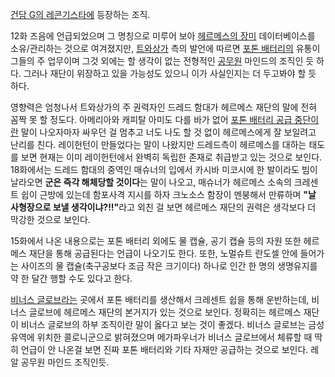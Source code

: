 [[건담 G의 레콘기스타]]에 등장하는 조직.

12화 즈음에 언급되었으며 그 명칭으로 미루어 보아 [[헤르메스의 장미]] 데이터베이스를 소유/관리하는 것으로 여겨졌지만, [[트와상가]] 측의 발언에 따르면 [[포톤 배터리]]의 유통이 그들의 주 업무이며 그것 외에는 할 생각이 없는 전형적인 [[공무원]] 마인드의 조직인 듯 하다. 그러나 재단이 위장하고 있을 가능성도 있으니 이가 사실인지는 더 두고봐야 할 듯 하다.

영향력은 엄청나서 트와상가의 주 권력자인 드레드 함대가 헤르메스 재단의 말에 전혀 꼼짝 못 할 정도다. 아메리아와 캐피탈 아미도 다를 바가 없어 [[천연가스 동결|포톤 배터리 공급 중단]]이란 말이 나오자마자 싸우던 걸 멈추고 너도 나도 할 것 없이 헤르메스에게 잘 보일려고 난리를 친다. 레이헌턴이 만들었다는 말이 나왔지만 드레드측이 헤르메스를 대하는 태도를 보면 현재는 이미 레이헌턴에서 완벽히 독립한 존재로 취급받고 있는 것으로 보인다. 18화에서는 드레드 함대의 중역인 매슈너의 입에서 카시바 미코시에 한 발이라도 빔이 날라오면 '''군은 즉각 해체당할 것이다'''는 말이 나오고, 매슈너가 헤르메스 소속의 크레센트 쉽이 근방에 있는데 함포사격 지시를 하자 크노소스 함장이 멘붕해서 만류하며 '''"날 사형장으로 보낼 생각이냐?!!"'''라고 외친 걸 보면 헤르메스 재단의 권력은 생각보다 더 막강한 것으로 보인다.
 
15화에서 나온 내용으로는 포톤 배터리 외에도 물 캡슐, 공기 캡슐 등의 자원 또한 헤르메스 재단을 통해 공급된다는 언급이 나오기도 한다. 또한, 노멀슈트 란도셀 안에 들어가는 사이즈의 물 캡슐(축구공보다 조금 작은 크기이다) 하나로 인간 한 명의 생명유지를 약 한 달간 행할 수도 있다고 한다.

[[비너스 글로브]]라는 곳에서 포톤 배터리를 생산해서 크레센트 쉽을 통해 운반하는데, 비너스 글로브에 헤르메스 재단의 본거지가 있는 것으로 보인다. 정확히는 헤르메스 재단이 비너스 글로브의 하부 조직이란 말이 옳다고 보는 것이 좋겠다. 비너스 글로브는 금성 유역에 위치한 콜로니군으로 밝혀졌으며 메가파우너가 비너스 글로브에서 체류할 때 딱히 언급이 안 나온걸 보면 진짜 포톤 배터리와 기타 자재만 공급하는 것으로 보인다. 레알 공무원 마인드 조직인듯.
